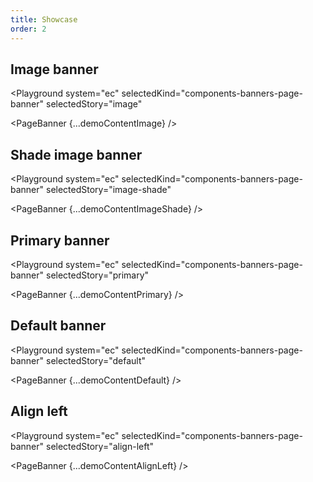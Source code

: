 ```yaml
---
title: Showcase
order: 2
---
```




## Image banner

<Playground
  system="ec"
  selectedKind="components-banners-page-banner"
  selectedStory="image"
>
  <PageBanner {...demoContentImage} />
</Playground>

## Shade image banner

<Playground
  system="ec"
  selectedKind="components-banners-page-banner"
  selectedStory="image-shade"
>
  <PageBanner {...demoContentImageShade} />
</Playground>

## Primary banner

<Playground
  system="ec"
  selectedKind="components-banners-page-banner"
  selectedStory="primary"
>
  <PageBanner {...demoContentPrimary} />
</Playground>

## Default banner

<Playground
  system="ec"
  selectedKind="components-banners-page-banner"
  selectedStory="default"
>
  <PageBanner {...demoContentDefault} />
</Playground>

## Align left

<Playground
  system="ec"
  selectedKind="components-banners-page-banner"
  selectedStory="align-left"
>
  <PageBanner {...demoContentAlignLeft} />
</Playground>
